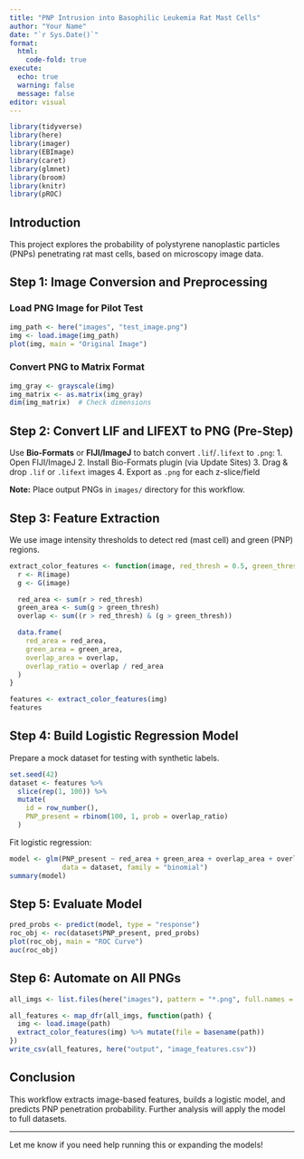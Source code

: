 ```yaml
---
title: "PNP Intrusion into Basophilic Leukemia Rat Mast Cells"
author: "Your Name"
date: "`r Sys.Date()`"
format:
  html:
    code-fold: true
execute:
  echo: true
  warning: false
  message: false
editor: visual
---
```


```r
library(tidyverse)
library(here)
library(imager)
library(EBImage)
library(caret)
library(glmnet)
library(broom)
library(knitr)
library(pROC)
```

## Introduction

This project explores the probability of polystyrene nanoplastic particles (PNPs) penetrating rat mast cells, based on microscopy image data.

## Step 1: Image Conversion and Preprocessing

### Load PNG Image for Pilot Test

```r
img_path <- here("images", "test_image.png")
img <- load.image(img_path)
plot(img, main = "Original Image")
```

### Convert PNG to Matrix Format

```r
img_gray <- grayscale(img)
img_matrix <- as.matrix(img_gray)
dim(img_matrix)  # Check dimensions
```

## Step 2: Convert LIF and LIFEXT to PNG (Pre-Step)

Use **Bio-Formats** or **FIJI/ImageJ** to batch convert `.lif`/`.lifext` to `.png`: 1. Open FIJI/ImageJ 2. Install Bio-Formats plugin (via Update Sites) 3. Drag & drop `.lif` or `.lifext` images 4. Export as `.png` for each z-slice/field

**Note:** Place output PNGs in `images/` directory for this workflow.

## Step 3: Feature Extraction

We use image intensity thresholds to detect red (mast cell) and green (PNP) regions.

```r
extract_color_features <- function(image, red_thresh = 0.5, green_thresh = 0.5) {
  r <- R(image)
  g <- G(image)

  red_area <- sum(r > red_thresh)
  green_area <- sum(g > green_thresh)
  overlap <- sum((r > red_thresh) & (g > green_thresh))

  data.frame(
    red_area = red_area,
    green_area = green_area,
    overlap_area = overlap,
    overlap_ratio = overlap / red_area
  )
}

features <- extract_color_features(img)
features
```

## Step 4: Build Logistic Regression Model

Prepare a mock dataset for testing with synthetic labels.

```r
set.seed(42)
dataset <- features %>%
  slice(rep(1, 100)) %>%
  mutate(
    id = row_number(),
    PNP_present = rbinom(100, 1, prob = overlap_ratio)
  )
```

Fit logistic regression:

```r
model <- glm(PNP_present ~ red_area + green_area + overlap_area + overlap_ratio,
             data = dataset, family = "binomial")
summary(model)
```

## Step 5: Evaluate Model

```r
pred_probs <- predict(model, type = "response")
roc_obj <- roc(dataset$PNP_present, pred_probs)
plot(roc_obj, main = "ROC Curve")
auc(roc_obj)
```

## Step 6: Automate on All PNGs

```r
all_imgs <- list.files(here("images"), pattern = "*.png", full.names = TRUE)

all_features <- map_dfr(all_imgs, function(path) {
  img <- load.image(path)
  extract_color_features(img) %>% mutate(file = basename(path))
})
write_csv(all_features, here("output", "image_features.csv"))
```

## Conclusion

This workflow extracts image-based features, builds a logistic model, and predicts PNP penetration probability. Further analysis will apply the model to full datasets.

------------------------------------------------------------------------

Let me know if you need help running this or expanding the models!
